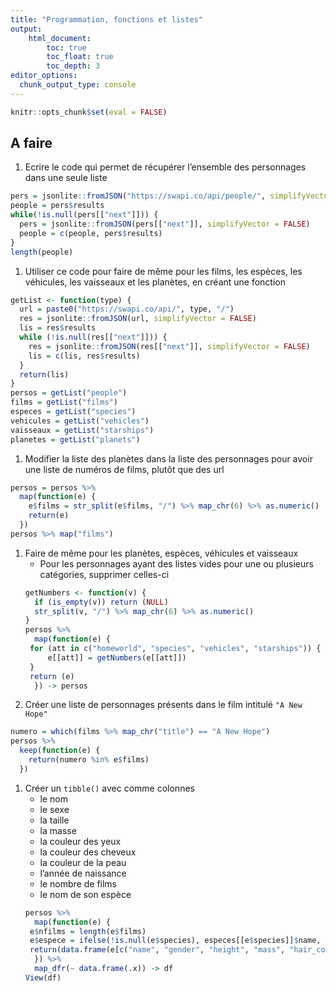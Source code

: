 ```yaml
---
title: "Programmation, fonctions et listes"
output:
    html_document:
        toc: true
        toc_float: true
        toc_depth: 3
editor_options: 
  chunk_output_type: console
---
```


```r
knitr::opts_chunk$set(eval = FALSE)
```

## A faire

1. Ecrire le code qui permet de récupérer l'ensemble des personnages dans une seule liste
```r
pers = jsonlite::fromJSON("https://swapi.co/api/people/", simplifyVector = FALSE)
people = pers$results
while(!is.null(pers[["next"]])) {
  pers = jsonlite::fromJSON(pers[["next"]], simplifyVector = FALSE)
  people = c(people, pers$results)
}
length(people)
```
1. Utiliser ce code pour faire de même pour les films, les espèces, les véhicules, les vaisseaux et les planètes, en créant une fonction
```r
getList <- function(type) {
  url = paste0("https://swapi.co/api/", type, "/")
  res = jsonlite::fromJSON(url, simplifyVector = FALSE)
  lis = res$results
  while (!is.null(res[["next"]])) {
    res = jsonlite::fromJSON(res[["next"]], simplifyVector = FALSE)
    lis = c(lis, res$results)
  }
  return(lis)
}
persos = getList("people")
films = getList("films")
especes = getList("species")
vehicules = getList("vehicles")
vaisseaux = getList("starships")
planetes = getList("planets")
```
1. Modifier la liste des planètes dans la liste des personnages pour avoir une liste de numéros de films, plutôt que des url
```r
persos = persos %>%
  map(function(e) {
    e$films = str_split(e$films, "/") %>% map_chr(6) %>% as.numeric()
    return(e)
  })
persos %>% map("films")
```
1. Faire de même pour les planètes, espèces, véhicules et vaisseaux
    - Pour les personnages ayant des listes vides pour une ou plusieurs catégories, supprimer celles-ci
```r
getNumbers <- function(v) {
  if (is_empty(v)) return (NULL)
  str_split(v, "/") %>% map_chr(6) %>% as.numeric()
}
persos %>%
  map(function(e) {
    for (att in c("homeworld", "species", "vehicles", "starships")) {
        e[[att]] = getNumbers(e[[att]])
    }
    return (e)
  }) -> persos
```
1. Créer une liste de personnages présents dans le film intitulé `"A New Hope"`
```r
numero = which(films %>% map_chr("title") == "A New Hope")
persos %>%
  keep(function(e) {
    return(numero %in% e$films)
  })
```
1. Créer un `tibble()` avec comme colonnes 
    - le nom
    - le sexe
    - la taille
    - la masse
    - la couleur des yeux
    - la couleur des cheveux
    - la couleur de la peau 
    - l'année de naissance
    - le nombre de films
    - le nom de son espèce
```r
persos %>%
  map(function(e) {
    e$nfilms = length(e$films)
    e$espece = ifelse(!is.null(e$species), especes[[e$species]]$name, NA)
    return(data.frame(e[c("name", "gender", "height", "mass", "hair_color", "skin_color", "eye_color", "birth_year", "nfilms", "espece")], stringsAsFactors = FALSE))
  }) %>%
  map_dfr(~ data.frame(.x)) -> df
View(df)
```

